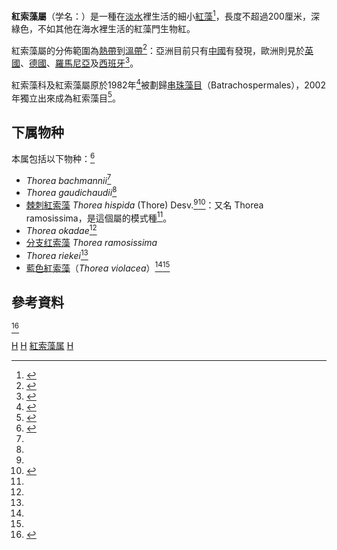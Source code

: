 {{Automatic taxobox
| taxon = Thorea
| image = Annales du Muséum National d'Histoire Naturelle (Pl 16) BHL28887061.jpg
| image_caption = 摘自《法国国家自然博物馆年鉴》
| authority = Bory de Saint-Vincent, 1808
| type species = 棘刺紅索藻<br>''Thorea hispida'' 
| type species authority = (Thore) Desv.
| synonyms = 
* ''Polycoma'' P.Beauvoir
* ''Polycoma'' Pasilot de Bauvois, 1808
* ''Thorella'' B.Gaillon, 1883
}}
'''紅索藻屬'''（学名：'''{{lang|la|''Thorea''}}'''）是一種在[[淡水|淡水]]裡生活的細小[[紅藻門|紅藻]]<ref name="Sheath and Sherwood 02">{{cite book |author=R. G. Sheath & A. R. Sherwood |chapter=Phylum Rhodophyta |editor=D. M. John, B. A. Whitton & A. J. Brook |year=2002 |title=The Freshwater Algal Flora of the British Isles |publisher=[[Cambridge_University_Press|Cambridge University Press]]. Cambridge |isbn=0-521-77051-3}}</ref>，長度不超過200厘米，深綠色，不如其他在海水裡生活的紅藻門生物紅。

紅索藻屬的分佈範圍為[[熱帶|熱帶]]到[[溫帶|溫帶]]<ref name="John 89">{{cite journal |author=D. M. John, L. R. Leslie & J. A. Moore |year=1989 |title=Observations on ''Thorea ramosissima'' Bory (Batrachospermales, Thoraceae), a freshwater red alga rarely recorded in the British Isles |journal=Br. Phycol. J. |volume=24 |pages=99–102 |doi=10.1080/00071618900650091}}</ref>：亞洲目前只有[[中國|中國]]有發現，歐洲則見於[[英國|英國]]、[[德國|德國]]、[[羅馬尼亞|羅馬尼亞]]及[[西班牙|西班牙]]<ref name=algaebase>{{cite web |url=http://www.algaebase.org/search/species/detail/?species_id=35718 |title=Thorea ramosissima Bory de Saint-Vincent |language=en |accessdate=2011-07-31}}</ref>。

紅索藻科及紅索藻屬原於1982年<ref>{{cite journal|url=http://www.cnki.com.cn/Article/CJFDTOTAL-SSWX201001005.htm |title=串珠藻目植物的系统发育-基于rbcL序列的证据 |author=李强  吉莉  谢树莲 |journal=
《[[水生生物学报|水生生物学报]]》|year=2010 |issue=01}}</ref>被劃歸[[串珠藻目|串珠藻目]]（Batrachospermales），2002年獨立出來成為紅索藻目<ref>{{cite journal |authors=Müller, K.M., Sherwood, A.R., Pueschel, C.M., Gutell, R.R. & Sheath, R.G. |year=2002 |title=A proposal for a new red algal order, the Thoreales. |journal=Journal of Phycology |issue=38 |pages=807-820}}</ref>。

==下属物种==
本属包括以下物种：<ref>{{cite web |title=Thorea Bory de Saint-Vincent, 1808 |url=https://www.gbif.org/species/2668421 |website=GBIF}}</ref>
* ''Thorea bachmannii''<ref name=ncbi />
* ''Thorea gaudichaudii''<ref name=ncbi />
* [[棘刺紅索藻|棘刺紅索藻]] ''Thorea hispida'' (Thore) Desv.<ref name=ncbi /><ref name=ahs>{{cite journal |author=[[謝樹蓮|謝樹蓮]]、[[施之新|施之新]]
 |journal=[[水生生物學報|水生生物學報]] |year=2003 |volume=27 |issue=6}}</ref>：又名 Thorea ramosissima，是這個屬的模式種<ref name=algaebase />。
* ''Thorea okadae''<ref name=ncbi />
* [[分支红索藻|分支红索藻]] ''Thorea ramosissima''
* ''Thorea riekei''<ref name=ncbi />
* [[藍色紅索藻|藍色紅索藻]]（''Thorea violacea''）<ref name=ncbi /><ref name=ahs />

== 參考資料 ==
{{reflist}}
<ref name=ncbi>{{cite web |url=http://www.ncbi.nlm.nih.gov/Taxonomy/Browser/wwwtax.cgi?mode=Info&id=67960&lvl=3&lin=f&keep=1&srchmode=1&unlock |title=Thorea |language=en |accessdate=2011-07-31}}</ref>
{{Taxonbar|from=Q7796197}}

[[Category:紅藻|H]]
[[Category:紅索藻科|H]]
[[Category:紅索藻属|]]
[[Category:_1808年描述的分类群|H]]